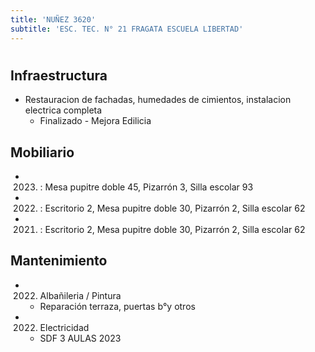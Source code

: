```yaml
---
title: 'NUÑEZ 3620'
subtitle: 'ESC. TEC. N° 21 FRAGATA ESCUELA LIBERTAD'
---
```


#
## Infraestructura

* Restauracion de fachadas, humedades de cimientos, instalacion electrica completa 
    + Finalizado - Mejora Edilicia 


## Mobiliario

*  (2023) : Mesa pupitre doble 45, Pizarrón 3, Silla escolar 93 

*  (2022) : Escritorio 2, Mesa pupitre doble 30, Pizarrón 2, Silla escolar 62 

*  (2021) : Escritorio 2, Mesa pupitre doble 30, Pizarrón 2, Silla escolar 62 





## Mantenimiento

*  (2022) Albañileria / Pintura 
    + Reparación terraza, puertas b°y otros

*  (2022) Electricidad 
    + SDF 3 AULAS 2023








